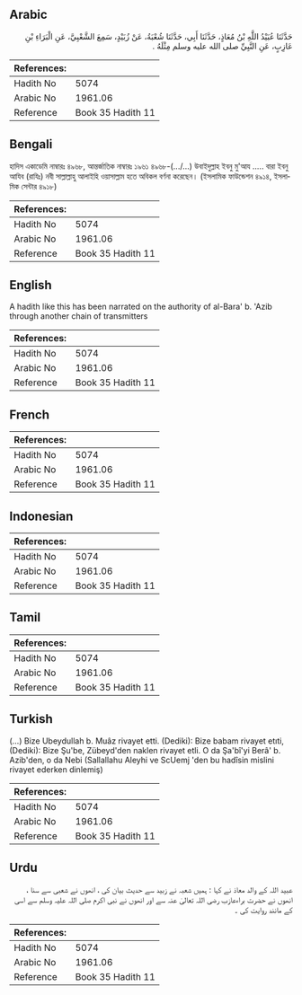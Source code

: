 ## Arabic


<div dir="rtl" lang="ar" style={{fontSize:'larger',backgroundColor:'#f8f9fa',padding:20}}>
حَدَّثَنَا عُبَيْدُ اللَّهِ بْنُ مُعَاذٍ، حَدَّثَنَا أَبِي، حَدَّثَنَا شُعْبَةُ، عَنْ زُبَيْدٍ، سَمِعَ الشَّعْبِيَّ، عَنِ الْبَرَاءِ بْنِ عَازِبٍ، عَنِ النَّبِيِّ صلى الله عليه وسلم مِثْلَهُ ‏.‏
</div>
<div style={{backgroundColor:'#f8f9fa',padding:20, marginBottom: 10}}><table> <thead> <tr> <th>References:</th> <th></th> </tr> </thead> <tbody><tr><td>Hadith No</td><td>5074</td></tr><tr><td>Arabic No</td><td>1961.06</td></tr><tr><td>Reference</td><td>Book 35 Hadith 11</td></tr></tbody></table></div>

## Bengali


<div dir="ltr" lang="bn" style={{fontSize:'larger',backgroundColor:'#f8f9fa',padding:20}}>
হাদিস একাডেমি নাম্বারঃ ৪৯৬৮, আন্তর্জাতিক নাম্বারঃ ১৯৬১ ৪৯৬৮-(.../...) উবাইদুল্লাহ ইবনু মু'আয ..... বারা ইবনু আযিব (রাযিঃ) নবী সাল্লাল্লাহু আলাইহি ওয়াসাল্লাম হতে অবিকল বর্ণনা করেছেন। (ইসলামিক ফাউন্ডেশন ৪৯১৪, ইসলামিক সেন্টার ৪৯১৮)
</div>
<div style={{backgroundColor:'#f8f9fa',padding:20, marginBottom: 10}}><table> <thead> <tr> <th>References:</th> <th></th> </tr> </thead> <tbody><tr><td>Hadith No</td><td>5074</td></tr><tr><td>Arabic No</td><td>1961.06</td></tr><tr><td>Reference</td><td>Book 35 Hadith 11</td></tr></tbody></table></div>

## English


<div dir="ltr" lang="en" style={{fontSize:'larger',backgroundColor:'#f8f9fa',padding:20}}>
A hadith like this has been narrated on the authority of al-Bara' b. 'Azib through another chain of transmitters
</div>
<div style={{backgroundColor:'#f8f9fa',padding:20, marginBottom: 10}}><table> <thead> <tr> <th>References:</th> <th></th> </tr> </thead> <tbody><tr><td>Hadith No</td><td>5074</td></tr><tr><td>Arabic No</td><td>1961.06</td></tr><tr><td>Reference</td><td>Book 35 Hadith 11</td></tr></tbody></table></div>

## French


<div dir="ltr" lang="fr" style={{fontSize:'larger',backgroundColor:'#f8f9fa',padding:20}}>

</div>
<div style={{backgroundColor:'#f8f9fa',padding:20, marginBottom: 10}}><table> <thead> <tr> <th>References:</th> <th></th> </tr> </thead> <tbody><tr><td>Hadith No</td><td>5074</td></tr><tr><td>Arabic No</td><td>1961.06</td></tr><tr><td>Reference</td><td>Book 35 Hadith 11</td></tr></tbody></table></div>

## Indonesian


<div dir="ltr" lang="id" style={{fontSize:'larger',backgroundColor:'#f8f9fa',padding:20}}>

</div>
<div style={{backgroundColor:'#f8f9fa',padding:20, marginBottom: 10}}><table> <thead> <tr> <th>References:</th> <th></th> </tr> </thead> <tbody><tr><td>Hadith No</td><td>5074</td></tr><tr><td>Arabic No</td><td>1961.06</td></tr><tr><td>Reference</td><td>Book 35 Hadith 11</td></tr></tbody></table></div>

## Tamil


<div dir="ltr" lang="ta" style={{fontSize:'larger',backgroundColor:'#f8f9fa',padding:20}}>

</div>
<div style={{backgroundColor:'#f8f9fa',padding:20, marginBottom: 10}}><table> <thead> <tr> <th>References:</th> <th></th> </tr> </thead> <tbody><tr><td>Hadith No</td><td>5074</td></tr><tr><td>Arabic No</td><td>1961.06</td></tr><tr><td>Reference</td><td>Book 35 Hadith 11</td></tr></tbody></table></div>

## Turkish


<div dir="ltr" lang="tr" style={{fontSize:'larger',backgroundColor:'#f8f9fa',padding:20}}>
(…) Bize Ubeydullah b. Muâz rivayet etti. (Dediki): Bize babam rivayet etıti, (Dediki): Bize Şu'be, Zübeyd'den naklen rivayet etli. O da Şa'bî'yi Berâ' b. Azib'den, o da Nebi (Sallallahu Aleyhi ve ScUemj 'den bu hadîsin mislini rivayet ederken dinlemiş)
</div>
<div style={{backgroundColor:'#f8f9fa',padding:20, marginBottom: 10}}><table> <thead> <tr> <th>References:</th> <th></th> </tr> </thead> <tbody><tr><td>Hadith No</td><td>5074</td></tr><tr><td>Arabic No</td><td>1961.06</td></tr><tr><td>Reference</td><td>Book 35 Hadith 11</td></tr></tbody></table></div>

## Urdu


<div dir="rtl" lang="ur" style={{fontSize:'larger',backgroundColor:'#f8f9fa',padding:20}}>
عبید اللہ کے والد معاذ نے کہا : ہمیں شعبہ نے زبید سے حدیث بیان کی ، انھوں نے شعبی سے سنا ، انھوں نے حضرت براءعازب رضی اللہ تعالیٰ عنہ سے اور انھوں نے نبی اکرم صلی اللہ علیہ وسلم سے اسی کے مانند روایت کی ۔
</div>
<div style={{backgroundColor:'#f8f9fa',padding:20, marginBottom: 10}}><table> <thead> <tr> <th>References:</th> <th></th> </tr> </thead> <tbody><tr><td>Hadith No</td><td>5074</td></tr><tr><td>Arabic No</td><td>1961.06</td></tr><tr><td>Reference</td><td>Book 35 Hadith 11</td></tr></tbody></table></div>
